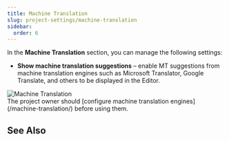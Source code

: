 ```yaml
---
title: Machine Translation
slug: project-settings/machine-translation
sidebar:
  order: 6
---
```



In the **Machine Translation** section, you can manage the following settings:

* **Show machine translation suggestions** &ndash; enable MT suggestions from machine translation engines such as Microsoft Translator, Google Translate, and others to be displayed in the Editor.

<Image src={mtSection} alt="Machine Translation" />

<Aside>
  The project owner should [configure machine translation engines](/machine-translation/) before using them.
</Aside>

## See Also

<LinkCard
  title="MT Engines"
  description="Explore the list of supported machine translation engines and learn how to configure them."
  href="https://store.crowdin.com/categories/machine-translation"
  target="_blank"
/>

<CardGrid>
  <LinkCard
    title="Machine Translation"
    href="/machine-translation/"
  />
  <LinkCard
    title="Pre-Translation"
    href="/pre-translation/"
  />
</CardGrid>
